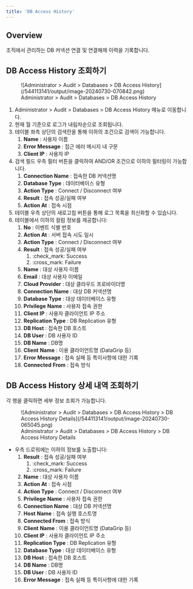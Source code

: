 ```yaml
---
title: 'DB Access History'
---
```


## Overview

조직에서 관리하는 DB 커넥션 연결 및 연결해제 이력을 기록합니다.

## DB Access History 조회하기

<figure data-layout="center" data-align="center">
![Administrator &gt; Audit &gt; Databases &gt; DB Access History](/544113141/output/image-20240730-070842.png)
<figcaption>
Administrator &gt; Audit &gt; Databases &gt; DB Access History
</figcaption>
</figure>

1. Administrator &gt; Audit &gt; Databases &gt; DB Access History 메뉴로 이동합니다.
2. 현재 월 기준으로 로그가 내림차순으로 조회됩니다.
3. 테이블 좌측 상단의 검색란을 통해 이하의 조건으로 검색이 가능합니다.
    1.  **Name**  : 사용자 이름
    2.  **Error Message**  : 접근 에러 메시지 내 구문 
    3.  **Client IP**  : 사용자 IP
4. 검색 필드 우측 필터 버튼을 클릭하여 AND/OR 조건으로 이하의 필터링이 가능합니다.
    1.  **Connection Name**  : 접속한 DB 커넥션명
    2.  **Database Type** : 데이터베이스 유형
    3.  **Action Type** : Connect / Disconnect 여부
    4.  **Result** : 접속 성공/실패 여부
    5.  **Action At**  : 접속 시점
5. 테이블 우측 상단의 새로고침 버튼을 통해 로그 목록을 최신화할 수 있습니다.
6. 테이블에서 이하의 컬럼 정보를 제공합니다:
    1.  **No**  : 이벤트 식별 번호
    2.  **Action At**  : 서버 접속 시도 일시
    3.  **Action Type**  : Connect / Disconnect 여부
    4.  **Result**  : 접속 성공/실패 여부
        1. :check_mark: Success
        2. :cross_mark: Failure
    5.  **Name**  : 대상 사용자 이름
    6.  **Email**  : 대상 사용자 이메일
    7.  **Cloud Provider**  : 대상 클라우드 프로바이더명
    8.  **Connection Name**  : 대상 DB 커넥션명
    9.  **Database Type**  : 대상 데이터베이스 유형
    10.  **Privilege**   **Name**  : 사용자 접속 권한 
    11.  **Client IP**  : 사용자 클라이언트 IP 주소
    12.  **Replication Type**  : DB Replication 유형
    13.  **DB Host**  : 접속한 DB 호스트
    14.  **DB User**  : DB 사용자 ID
    15.  **DB Name**  : DB명
    16.  **Client**   **Name**  : 이용 클라이언트명 (DataGrip 등)
    17.  **Error Message**  : 접속 실패 등 특이사항에 대한 기록
    18.  **Connected**   **From**  : 접속 방식

## DB Access History 상세 내역 조회하기

각 행을 클릭하면 세부 정보 조회가 가능합니다.

<figure data-layout="center" data-align="center">
![Administrator &gt; Audit &gt; Databases &gt; DB Access History &gt; DB Access History Details](/544113141/output/image-20240730-065045.png)
<figcaption>
Administrator &gt; Audit &gt; Databases &gt; DB Access History &gt; DB Access History Details
</figcaption>
</figure>

* 우측 드로워에는 이하의 정보를 노출합니다:
    1.  **Result**  : 접속 성공/실패 여부
        1. :check_mark: Success
        2. :cross_mark: Failure
    2.  **Name**  : 대상 사용자 이름
    3.  **Action At**  : 접속 시점
    4.  **Action Type** : Connect / Disconnect 여부
    5.  **Privilege**   **Name**  : 사용자 접속 권한 
    6.  **Connection Name**  : 대상 DB 커넥션명
    7.  **Host**   **Name** : 접속 실행 호스트명
    8.  **Connected From**  : 접속 방식
    9.  **Client**   **Name**  : 이용 클라이언트명 (DataGrip 등)
    10.  **Client IP**  : 사용자 클라이언트 IP 주소
    11.  **Replication Type**  : DB Replication 유형
    12.  **Database Type**  : 대상 데이터베이스 유형
    13.  **DB Host**  : 접속한 DB 호스트
    14.  **DB Name**  : DB명
    15.  **DB User**  : DB 사용자 ID
    16.  **Error Message**  : 접속 실패 등 특이사항에 대한 기록
